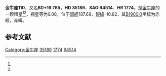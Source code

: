 {{Starbox begin
| name = 金牛座110
}}
{{Starbox observe
| epoch = [[J2000.0|J2000.0]]
| constell = [[金牛座|金牛座]]<ref name=SIMBAD>{{cite web
 | url=http://simbad.u-strasbg.fr/simbad/sim-id?Ident=HR+1774
 | title=Pulsating variable Star
 | publisher=Centre de Données astronomiques de Strasbourg
 | work=SIMBAD
 | accessdate=2012-07-13
 | archive-date=2019-07-01
 | archive-url=https://web.archive.org/web/20190701072443/http://simbad.u-strasbg.fr/simbad/sim-id?Ident=HR%2B1774
 | dead-url=no
 }}</ref><ref name=DATA>{{cite web
 | url=http://vizier.u-strasbg.fr/viz-bin/VizieR-5?-out.add=.&-source=5050&-corr=PK=HR&-out.max=9999&HR=1774
 | title=VizieR Detailed Page
 | accessdate=2012-07-13
 | archive-date=2019-07-01
 | archive-url=https://web.archive.org/web/20190701072444/http://vizier.u-strasbg.fr/viz-bin/VizieR-5?-out.add=.&-source=5050&-corr=PK=HR&-out.max=9999&HR=1774
 | dead-url=no
 }}</ref>
| 星官 = 
| ra = {{RA|5|23|37.7}}<ref name=SIMBAD /><ref name=DATA />
| dec = {{DEC|+16|41|58}}<ref name=SIMBAD /><ref name=DATA />
| appmag_v = 6.08<ref name=SIMBAD /><ref name=DATA />
}}
{{Starbox character
| class = A2IV<ref name=SIMBAD /><ref name=DATA />
| b-v = 0.14<ref name=SIMBAD /><ref name=DATA />
| u-b = 0.19<ref name=SIMBAD /><ref name=DATA />
| r-i = <ref name=SIMBAD /><ref name=DATA />
| variable = 
}}
{{Starbox astrometry
| radial_v = 0.19
| prop_mo_ra = 21
| parallax = 
| p_error = 
}}
{{Starbox catalog
| names =BD+16 765，[[SAO星表|SAO]] 94514，[[HD星表|HD]] 35189，[[HR星表|HR]] 1774}}
{{Starbox reference |Simbad=HR+1774}}
{{Starbox end}}

'''金牛座110'''，又名'''BD+16 765'''，'''HD 35189'''、'''SAO 94514'''、'''HR 1774'''，是[[金牛座|金牛座]]的一颗恒星<ref name=SIMBAD /><ref name=DATA />，视星等为6.08，位于[[銀道座標系|銀經]]187.68，[[銀道座標系|銀緯]]-10.82，其[[B1900.0|B1900.0]]坐标为赤經{{RA|5|17|51.1}}，赤緯{{DEC|+16|-10.82|18}}。

== 参考文献 ==
{{reflist}}

{{star-stub}}

{{金牛座恒星}}
[[Category:金牛座|Category:金牛座]]
[[Category:HD和HDE天體|35189]]
[[Category:HR天體|1774]]
[[Category:SAO天體|94514]]